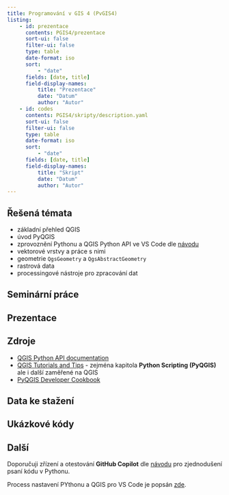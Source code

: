 ```yaml
---
title: Programování v GIS 4 (PvGIS4)
listing:
    - id: prezentace
      contents: PGIS4/prezentace
      sort-ui: false
      filter-ui: false
      type: table
      date-format: iso
      sort:
          - "date"
      fields: [date, title] 
      field-display-names:
          title: "Prezentace"
          date: "Datum"
          author: "Autor"
    - id: codes
      contents: PGIS4/skripty/description.yaml
      sort-ui: false
      filter-ui: false
      type: table
      date-format: iso
      sort:
          - "date"
      fields: [date, title] 
      field-display-names:
          title: "Skript"
          date: "Datum"
          author: "Autor"
---
```


## Řešená témata{.topics}

- základní přehled [QGIS]{.software}
- úvod [PyQGIS]{.software}
- zprovoznění Pythonu a QGIS Python API ve [VS Code]{.software} dle [návodu](../tools/osgeo4w.qmd#nastavení-python-prostředí-pro-visual-studiu-code-včetně-pythonu-i-qgis-python-api)
- vektorové vrstvy a práce s nimi
- geometrie `QgsGeometry` a `QgsAbstractGeometry`
- rastrová data
- processingové nástroje pro zpracování dat

## Seminární práce{.seminar-work}

## Prezentace{.presentations}

::: {#prezentace}
:::

## Zdroje{.sources}

- [QGIS Python API documentation](https://qgis.org/pyqgis/master/)
- [QGIS Tutorials and Tips](https://www.qgistutorials.com/en/) - zejména kapitola **Python Scripting (PyQGIS)** ale i další zaměřené na [QGIS]{.software}
- [PyQGIS Developer Cookbook](https://docs.qgis.org/3.34/en/docs/pyqgis_developer_cookbook/index.html)

## Data ke stažení{.data-sources}

## Ukázkové kódy{.codes}

::: {#codes}
:::

## Další 

Doporučuji zřízení a otestování **GitHub Copilot** dle [návodu](../tools/github-copilot.qmd) pro zjednodušení psaní kódu v Pythonu.

Process nastavení PYthonu a QGIS pro [VS Code]{.software} je popsán [zde](../tools/osgeo4w.qmd#nastavení-python-prostředí-pro-visual-studiu-code-včetně-pythonu-i-qgis-python-api).